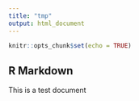 ```yaml
---
title: "tmp"
output: html_document
---
```


```r
knitr::opts_chunk$set(echo = TRUE)
```

## R Markdown

This is a test document